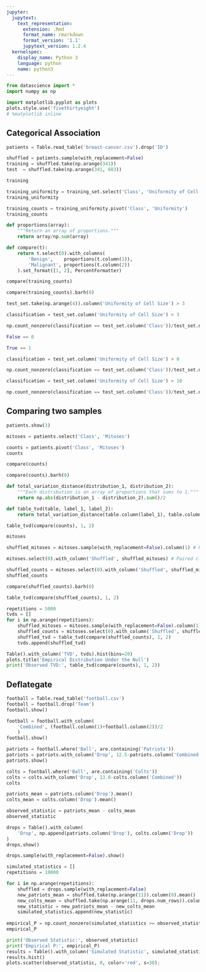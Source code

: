 ```yaml
---
jupyter:
  jupytext:
    text_representation:
      extension: .Rmd
      format_name: rmarkdown
      format_version: '1.1'
      jupytext_version: 1.2.4
  kernelspec:
    display_name: Python 3
    language: python
    name: python3
---
```


```python
from datascience import *
import numpy as np

import matplotlib.pyplot as plots
plots.style.use('fivethirtyeight')
# %matplotlib inline
```

<!-- #region {"deletable": true, "editable": true} -->
## Categorical Association
<!-- #endregion -->

```python
patients = Table.read_table('breast-cancer.csv').drop('ID')
```

```python
shuffled = patients.sample(with_replacement=False) 
training = shuffled.take(np.arange(341))
test  = shuffled.take(np.arange(341, 683))
```

```python
training
```

```python
training_uniformity = training_set.select('Class', 'Uniformity of Cell Size').relabel(1, 'Uniformity')
training_uniformity
```

```python
training_counts = training_uniformity.pivot('Class', 'Uniformity')
training_counts
```

```python
def proportions(array):
    """Return an array of proportions."""
    return array/np.sum(array)

def compare(t):
    return t.select(0).with_columns(
        'Benign',    proportions(t.column(1)),
        'Malignant', proportions(t.column(2))    
    ).set_format([1, 2], PercentFormatter)
```

```python
compare(training_counts)
```

```python
compare(training_counts).barh(0)
```

```python
test_set.take(np.arange(4)).column('Uniformity of Cell Size') > 3
```

```python
classification = test_set.column('Uniformity of Cell Size') > 3

np.count_nonzero(classification == test_set.column('Class'))/test_set.num_rows
```

```python
False == 0
```

```python
True == 1
```

```python
classification = test_set.column('Uniformity of Cell Size') > 0

np.count_nonzero(classification == test_set.column('Class'))/test_set.num_rows
```

```python
classification = test_set.column('Uniformity of Cell Size') > 10

np.count_nonzero(classification == test_set.column('Class'))/test_set.num_rows
```

<!-- #region {"deletable": true, "editable": true} -->
## Comparing two samples
<!-- #endregion -->

```python
patients.show(3)
```

```python
mitoses = patients.select('Class', 'Mitoses')
```

```python
counts = patients.pivot('Class', 'Mitoses')
counts
```

```python
compare(counts)
```

```python
compare(counts).barh(0)
```

```python
def total_variation_distance(distribution_1, distribution_2):
    """Each distribution is an array of proportions that sums to 1."""
    return np.abs(distribution_1 - distribution_2).sum()/2

def table_tvd(table, label_1, label_2):
    return total_variation_distance(table.column(label_1), table.column(label_2))
```

```python
table_tvd(compare(counts), 1, 2)
```

```python
mitoses
```

```python
shuffled_mitoses = mitoses.sample(with_replacement=False).column(1) # Permuted
```

```python
mitoses.select(0).with_column('Shuffled', shuffled_mitoses) # Paired class with permuted values
```

```python
shuffled_counts = mitoses.select(0).with_column('Shuffled', shuffled_mitoses).pivot(0, 1)
shuffled_counts
```

```python
compare(shuffled_counts).barh(0)
```

```python
table_tvd(compare(shuffled_counts), 1, 2)
```

```python
repetitions = 5000
tvds = []
for i in np.arange(repetitions):
    shuffled_mitoses = mitoses.sample(with_replacement=False).column(1)
    shuffled_counts = mitoses.select(0).with_column('Shuffled', shuffled_mitoses).pivot(0, 1)
    shuffled_tvd = table_tvd(compare(shuffled_counts), 1, 2)
    tvds.append(shuffled_tvd)

Table().with_column('TVD', tvds).hist(bins=20)
plots.title('Empirical Distribution Under the Null')
print('Observed TVD:', table_tvd(compare(counts), 1, 2))
```

<!-- #region {"deletable": true, "editable": true} -->
## Deflategate
<!-- #endregion -->

```python
football = Table.read_table('football.csv')
football = football.drop('Team')
football.show()
```

```python
football = football.with_column(
    'Combined', (football.column(1)+football.column(2))/2
    )
football.show()
```

```python
patriots = football.where('Ball', are.containing('Patriots'))
patriots = patriots.with_column('Drop', 12.5-patriots.column('Combined'))
patriots.show()
```

```python
colts = football.where('Ball', are.containing('Colts'))
colts = colts.with_column('Drop', 13.0-colts.column('Combined'))
colts
```

```python
patriots_mean = patriots.column('Drop').mean()
colts_mean = colts.column('Drop').mean()

observed_statistic = patriots_mean - colts_mean
observed_statistic
```

```python
drops = Table().with_column(
    'Drop', np.append(patriots.column('Drop'), colts.column('Drop'))
)
drops.show()
```

```python
drops.sample(with_replacement=False).show()
```

```python
simulated_statistics = []
repetitions = 10000

for i in np.arange(repetitions):
    shuffled = drops.sample(with_replacement=False)
    new_patriots_mean = shuffled.take(np.arange(11)).column(0).mean()
    new_colts_mean = shuffled.take(np.arange(11, drops.num_rows)).column(0).mean()
    new_statistic = new_patriots_mean - new_colts_mean
    simulated_statistics.append(new_statistic)
    
empirical_P = np.count_nonzero(simulated_statistics >= observed_statistic)/repetitions
empirical_P

print('Observed Statistic:', observed_statistic)
print('Empirical P:', empirical_P)
results = Table().with_column('Simulated Statistic', simulated_statistics)
results.hist()
plots.scatter(observed_statistic, 0, color='red', s=30);
```

```python

```
